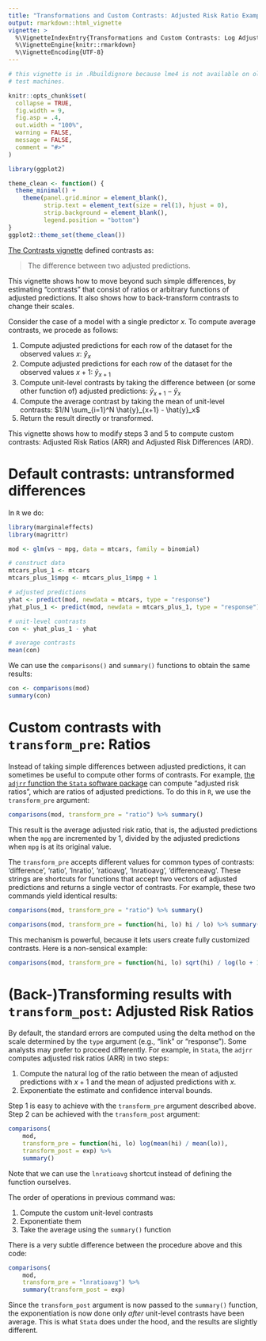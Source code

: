 ```yaml
---
title: "Transformations and Custom Contrasts: Adjusted Risk Ratio Example"
output: rmarkdown::html_vignette
vignette: >
  %\VignetteIndexEntry{Transformations and Custom Contrasts: Log Adjusted Risk Ratio Example}
  %\VignetteEngine{knitr::rmarkdown}
  %\VignetteEncoding{UTF-8}
---
```


```r
# this vignette is in .Rbuildignore because lme4 is not available on old CRAN
# test machines.

knitr::opts_chunk$set(
  collapse = TRUE,
  fig.width = 9,
  fig.asp = .4,
  out.width = "100%",
  warning = FALSE,
  message = FALSE,
  comment = "#>"
)

library(ggplot2)

theme_clean <- function() {
  theme_minimal() +
    theme(panel.grid.minor = element_blank(),
          strip.text = element_text(size = rel(1), hjust = 0),
          strip.background = element_blank(),
          legend.position = "bottom")
}
ggplot2::theme_set(theme_clean())
```

[The Contrasts vignette](https://vincentarelbundock.github.io/marginaleffects/articles/mfx03_contrasts.html) defined contrasts as:

> The difference between two adjusted predictions.

This vignette shows how to move beyond such simple differences, by estimating "contrasts" that consist of ratios or arbitrary functions of adjusted predictions. It also shows how to back-transform contrasts to change their scales.

Consider the case of a model with a single predictor $x$. To compute average contrasts, we procede as follows:

1. Compute adjusted predictions for each row of the dataset for the observed values $x$: $\hat{y}_x$
2. Compute adjusted predictions for each row of the dataset for the observed values $x + 1$: $\hat{y}_{x+1}$
3. Compute unit-level contrasts by taking the difference between (or some other function of) adjusted predictions: $\hat{y}_{x+1} - \hat{y}_x$
4. Compute the average contrast by taking the mean of unit-level contrasts: $1/N \sum_{i=1}^N \hat{y}_{x+1} - \hat{y}_x$
5. Return the result directly or transformed.

This vignette shows how to modify steps 3 and 5 to compute custom contrasts: Adjusted Risk Ratios (ARR) and Adjusted Risk Differences (ARD).

# Default contrasts: untransformed differences

In `R` we do:

```r
library(marginaleffects)
library(magrittr)

mod <- glm(vs ~ mpg, data = mtcars, family = binomial)

# construct data
mtcars_plus_1 <- mtcars
mtcars_plus_1$mpg <- mtcars_plus_1$mpg + 1

# adjusted predictions
yhat <- predict(mod, newdata = mtcars, type = "response")
yhat_plus_1 <- predict(mod, newdata = mtcars_plus_1, type = "response")

# unit-level contrasts
con <- yhat_plus_1 - yhat

# average contrasts
mean(con)
```

We can use the `comparisons()` and `summary()` functions to obtain the same results:

```r
con <- comparisons(mod)
summary(con)
```

# Custom contrasts with `transform_pre`: Ratios

Instead of taking simple differences between adjusted predictions, it can sometimes be useful to compute other forms of contrasts. For example, [the `adjrr` function the `Stata` software package](https://journals.sagepub.com/doi/pdf/10.1177/1536867X1301300304) can compute "adjusted risk ratios", which are ratios of adjusted predictions. To do this in `R`, we use the `transform_pre` argument:

```r
comparisons(mod, transform_pre = "ratio") %>% summary()
```

This result is the average adjusted risk ratio, that is, the adjusted predictions when the `mpg` are incremented by 1, divided by the adjusted predictions when `mpg` is at its original value.

The `transform_pre` accepts different values for common types of contrasts: 'difference', 'ratio', 'lnratio', 'ratioavg', 'lnratioavg', 'differenceavg'. These strings are shortcuts for functions that accept two vectors of adjusted predictions and returns a single vector of contrasts. For example, these two commands yield identical results:

```r
comparisons(mod, transform_pre = "ratio") %>% summary()

comparisons(mod, transform_pre = function(hi, lo) hi / lo) %>% summary()
```

This mechanism is powerful, because it lets users create fully customized contrasts. Here is a non-sensical example:

```r
comparisons(mod, transform_pre = function(hi, lo) sqrt(hi) / log(lo + 10)) %>% summary()
```

# (Back-)Transforming results with `transform_post`: Adjusted Risk Ratios

By default, the standard errors are computed using the delta method on the scale determined by the `type` argument (e.g., "link" or "response"). Some analysts may prefer to proceed differently. For example, in `Stata`, the `adjrr` computes adjusted risk ratios (ARR) in two steps:

1. Compute the natural log of the ratio between the mean of adjusted predictions with $x+1$ and the mean of adjusted predictions with $x$.
2. Exponentiate the estimate and confidence interval bounds.

Step 1 is easy to achieve with the `transform_pre` argument described above. Step 2 can be achieved with the `transform_post` argument:

```r
comparisons(
    mod,
    transform_pre = function(hi, lo) log(mean(hi) / mean(lo)),
    transform_post = exp) %>%
    summary()
```

Note that we can use the `lnratioavg` shortcut instead of defining the function ourselves.

The order of operations in previous command was:

1. Compute the custom unit-level contrasts
2. Exponentiate them
3. Take the average using the `summary()` function

There is a very subtle difference between the procedure above and this code:

```r
comparisons(
    mod,
    transform_pre = "lnratioavg") %>%
    summary(transform_post = exp)
```

Since the `transform_post` argument is now passed to the `summary()` function, the exponentiation is now done only *after* unit-level contrasts have been average. This is what `Stata` does under the hood, and the results are slightly different.

